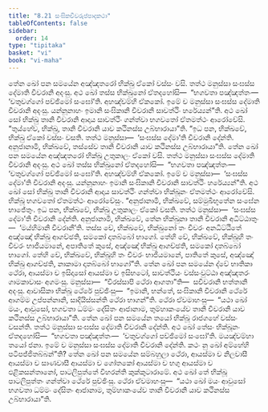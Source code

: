 ```yaml
---
title: "8.21 සංඝිකචීවරුප්පාදකථා"
tableOfContents: false
sidebar:
  order: 14
type: "tipitaka"
basket: "vi"
book: "vi-maha"
---
```



<DynamicBreadcrumb />

<Division number="363" book="vi-maha">

<Paragraph number="1692" book="vi-maha">
තේන ඛෝ පන සමයේන අඤ්ඤතරෝ භික්ඛු ඒකෝ වස්සං වසි. තත්ථ මනුස්සා සංඝස්ස දේමාති චීවරානි අදංසු. අථ ඛෝ තස්ස භික්ඛුනෝ ඒතදහෝසි—  “භගවතා පඤ්ඤත්තං—  ‘චතුවග්ගෝ පච්ඡිමෝ සංඝෝ’ති. අහඤ්චම්හි ඒකකෝ. ඉමේ ච මනුස්සා සංඝස්ස දේමාති චීවරානි අදංසු. යන්නූනාහං ඉමානි සංඝිකානි චීවරානි සාවත්ථිං හරේය්‍යන්”ති. අථ ඛෝ සෝ භික්ඛු තානි චීවරානි ආදාය සාවත්ථිං ගන්ත්වා භගවතෝ ඒතමත්ථං ආරෝචේසි. “තුය්හේව, භික්ඛු, තානි චීවරානි යාව කථිනස්ස උබ්භාරායා”ති. “ඉධ පන, භික්ඛවේ, භික්ඛු ඒකෝ වස්සං වසති. තත්ථ මනුස්සා—  ‘සංඝස්ස දේමා’ති චීවරානි දේන්ති. අනුජානාමි, භික්ඛවේ, තස්සේව තානි චීවරානි යාව කථිනස්ස උබ්භාරායා”ති.
</Paragraph>

<Paragraph number="1693" book="vi-maha">
තේන ඛෝ පන සමයේන අඤ්ඤතරෝ භික්ඛු උතුකාලං ඒකෝ වසි. තත්ථ මනුස්සා සංඝස්ස දේමාති චීවරානි අදංසු. අථ ඛෝ තස්ස භික්ඛුනෝ ඒතදහෝසි—  “භගවතා පඤ්ඤත්තං—  ‘චතුවග්ගෝ පච්ඡිමෝ සංඝෝ’ති. අහඤ්චම්හි ඒකකෝ. ඉමේ ච මනුස්සා—  ‘සංඝස්ස දේමා’ති චීවරානි අදංසු. යන්නූනාහං ඉමානි සංඝිකානි චීවරානි සාවත්ථිං හරේය්‍යන්”ති. අථ ඛෝ සෝ භික්ඛු තානි චීවරානි ආදාය සාවත්ථිං ගන්ත්වා භික්ඛූනං ඒතමත්ථං ආරෝචේසි. භික්ඛූ භගවතෝ ඒතමත්ථං ආරෝචේසුං. “අනුජානාමි, භික්ඛවේ, සම්මුඛීභූතේන සංඝේන භාජේතුං. ඉධ පන, භික්ඛවේ, භික්ඛු උතුකාලං ඒකෝ වසති. තත්ථ මනුස්සා—  ‘සංඝස්ස දේමා’ති චීවරානි දේන්ති. අනුජානාමි, භික්ඛවේ, තේන භික්ඛුනා තානි චීවරානි අධිට්ඨාතුං—  ‘මය්හිමානි චීවරානී’ති. තස්ස චේ, භික්ඛවේ, භික්ඛුනෝ තං චීවරං අනධිට්ඨිතේ අඤ්ඤෝ භික්ඛු ආගච්ඡති, සමකෝ දාතබ්බෝ භාගෝ. තේහි චේ, භික්ඛවේ, භික්ඛූහි තං චීවරං භාජියමානේ, අපාතිතේ කුසේ, අඤ්ඤෝ භික්ඛු ආගච්ඡති, සමකෝ දාතබ්බෝ භාගෝ. තේහි චේ, භික්ඛවේ, භික්ඛූහි තං චීවරං භාජියමානේ, පාතිතේ කුසේ, අඤ්ඤෝ භික්ඛු ආගච්ඡති, නාකාමා දාතබ්බෝ භාගෝ”ති.
</Paragraph>

<Paragraph number="1694" book="vi-maha">
තේන ඛෝ පන සමයේන ද්වේ භාතිකා ථේරා, ආයස්මා ච ඉසිදාසෝ ආයස්මා ච ඉසිභටෝ, සාවත්ථියං වස්සංවුට්ඨා අඤ්ඤතරං ගාමකාවාසං අගමංසු. මනුස්සා—  “චිරස්සාපි ථේරා ආගතා”ති—  සචීවරානි භත්තානි අදංසු. ආවාසිකා භික්ඛූ ථේරේ පුච්ඡිංසු—  “ඉමානි, භන්තේ, සංඝිකානි චීවරානි ථේරේ ආගම්ම උප්පන්නානි, සාදියිස්සන්ති ථේරා භාගන්”ති. ථේරා ඒවමාහංසු—  “යථා ඛෝ මයං, ආවුසෝ, භගවතා ධම්මං දේසිතං ආජානාම, තුම්හාකංයේව තානි චීවරානි යාව කථිනස්ස උබ්භාරායා”ති.
</Paragraph>

<Paragraph number="1695" book="vi-maha">
තේන ඛෝ පන සමයේන තයෝ භික්ඛූ රාජගහේ වස්සං වසන්ති. තත්ථ මනුස්සා සංඝස්ස දේමාති චීවරානි දේන්ති. අථ ඛෝ තේසං භික්ඛූනං ඒතදහෝසි—  “භගවතා පඤ්ඤත්තං—  ‘චතුවග්ගෝ පච්ඡිමෝ සංඝෝ’ති. මයඤ්චම්හා තයෝ ජනා. ඉමේ ච මනුස්සා සංඝස්ස දේමාති චීවරානි දේන්ති. කථං නු ඛෝ අම්හේහි පටිපජ්ජිතබ්බන්”ති? තේන ඛෝ පන සමයේන සම්බහුලා ථේරා, ආයස්මා ච නිලවාසී ආයස්මා ච සාණවාසී ආයස්මා ච ගෝතකෝ ආයස්මා ච භගු ආයස්මා ච ඵළිකසන්තානෝ, පාටලිපුත්තේ විහරන්ති කුක්කුටාරාමේ. අථ ඛෝ තේ භික්ඛූ පාටලිපුත්තං ගන්ත්වා ථේරේ පුච්ඡිංසු. ථේරා ඒවමාහංසු—  “යථා ඛෝ මයං ආවුසෝ භගවතා ධම්මං දේසිතං ආජානාම, තුම්හාකංයේව තානි චීවරානි යාව කථිනස්ස උබ්භාරායා”ති.
</Paragraph>
</Division>